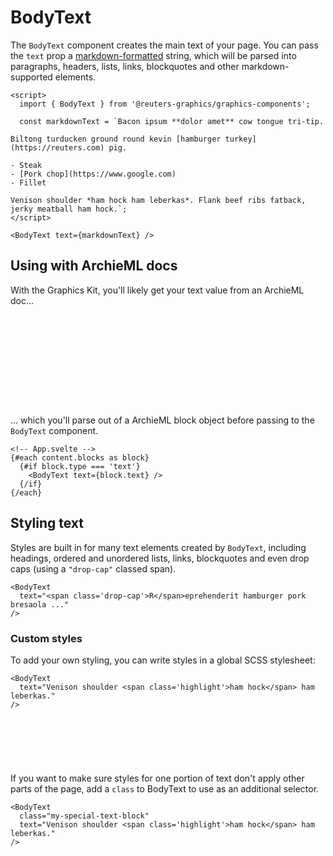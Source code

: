 

<Meta of={BodyTextStories} />

# BodyText

The `BodyText` component creates the main text of your page. You can pass the `text` prop a [markdown-formatted](https://github.com/adam-p/markdown-here/wiki/Markdown-Cheatsheet) string, which will be parsed into paragraphs, headers, lists, links, blockquotes and other markdown-supported elements.

```svelte
<script>
  import { BodyText } from '@reuters-graphics/graphics-components';

  const markdownText = `Bacon ipsum **dolor amet** cow tongue tri-tip.
  
Biltong turducken ground round kevin [hamburger turkey](https://reuters.com) pig.

- Steak
- [Pork chop](https://www.google.com)
- Fillet
  
Venison shoulder *ham hock ham leberkas*. Flank beef ribs fatback, jerky meatball ham hock.`;
</script>

<BodyText text={markdownText} />
```

<Canvas of={BodyTextStories.Demo} />

## Using with ArchieML docs

With the Graphics Kit, you'll likely get your text value from an ArchieML doc...

```yaml
# ArchieML doc
[blocks]

type: text
text: Bacon ipsum ...

... etc.
:end

[]
```

... which you'll parse out of a ArchieML block object before passing to the `BodyText` component.

```svelte
<!-- App.svelte -->
{#each content.blocks as block}
  {#if block.type === 'text'}
    <BodyText text={block.text} />
  {/if}
{/each}
```

<Canvas of={BodyTextStories.Demo} />

## Styling text

Styles are built in for many text elements created by `BodyText`, including headings, ordered and unordered lists, links, blockquotes and even drop caps (using a `"drop-cap"` classed span).

```svelte
<BodyText
  text="<span class='drop-cap'>R</span>eprehenderit hamburger pork bresaola ..."
/>
```

<Canvas of={BodyTextStories.TypographySample} />

### Custom styles

To add your own styling, you can write styles in a global SCSS stylesheet:

```svelte
<BodyText
  text="Venison shoulder <span class='highlight'>ham hock</span> ham leberkas."
/>
```

```scss
// global.scss
span.highlight {
  background: palegoldenrod;
  padding: 2px 4px;
}
```

<Canvas of={BodyTextStories.CustomStyles} />

If you want to make sure styles for one portion of text don't apply other parts of the page, add a `class` to BodyText to use as an additional selector.

```svelte highlight=2
<BodyText
  class="my-special-text-block"
  text="Venison shoulder <span class='highlight'>ham hock</span> ham leberkas."
/>
```

```scss
// global.scss
.my-special-text-block {
  span.highlight {
    background: palegoldenrod;
    padding: 2px 4px;
  }
}
```
